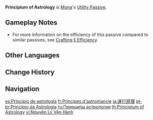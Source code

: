 {{Talent Infobox
|image         = Talent Principium of Astrology.png
|character     = Mona
|type          = Utility Passive
|info          = When Mona [[Crafting|crafts]] [[Weapon Ascension Materials]], she has a 25% chance to refund a portion of the crafting materials used.
|utility1      = Crafting
|utility2      = Weapon Ascension Material
}}
'''Principium of Astrology''' is [[Mona]]'s [[Utility Passive]].

==Gameplay Notes==
* For more information on the efficiency of this passive compared to similar passives, see [[Crafting#Efficiency|Crafting § Efficiency]].

==Other Languages==
{{Other Languages
|en      = Principium of Astrology
|zhs     = 运行原理
|zhs_rm  = Yùnxíng Yuánlǐ
|zht     = 運行原理
|zht_rm  = Yùnxíng Yuánlǐ
|zh_tl   = 
|ja      = 運行原理
|ja_rm   = Unkou Genri
|ja_tl   = Movement Principle
|ja_note = {{ja|運行|unkou}} can be read as "movement, revolution" but separately can also be understood as "destiny, fate, luck" + "conduct, carry out, act."
|ko      = 운행 원리
|ko_rm   = Unhaeng Wonri
|ko_tl   = Operation Principle
|es      = Principios de la astrología
|es_tl   = Principles of Astrology
|fr      = Principes d'astromancie
|fr_tl   = Principles of Astromancy
|ru      = Принципы астрологии
|ru_tl   = Principles of Astrology
|th      = Principium of Astrology
|vi      = Nguyên Lý Vận Hành
|vi_tl   = Principle of Operation
|de      = Grundsätze der Astrologie
|de_tl   = Principles of Astrology
|id      = Principium of Astrology
|pt      = Princípio da Astrologia
|pt_tl   = 
|tr      = Astrolojinin İlkeleri
|tr_tl   = 
|it      = Principio di astrologia
|it_tl   = Principle of Astrology
}}

==Change History==
{{Change History|1.0}}
{{Clr}}

==Navigation==
{{Talent Navbox|Mona}}

[[es:Principio de astrología]]
[[fr:Principes d'astromancie]]
[[ja:運行原理]]
[[pt-br:Princípio da Astrologia]]
[[ru:Принципы астрологии]]
[[th:Principium of Astrology]]
[[vi:Nguyên Lý Vận Hành]]